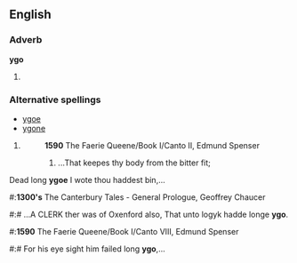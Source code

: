 ==English==
{{rfv|It would surely be ''[[ygone]]'' or somesuch.}}
{{rfc}}

===Adverb===
'''ygo'''
# {{defn|English}}

===Alternative spellings===
*[[ygoe]]
*[[ygone]]

# {{obsolete spelling of|[[ago#English|ago]]}}
#:'''1590''' The Faerie Queene/Book I/Canto II, Edmund Spenser
#:# ...That keepes thy body from the bitter fit;
Dead long '''ygoe''' I wote thou haddest bin,...

#:'''1300's''' The Canterbury Tales - General Prologue, Geoffrey Chaucer
#:# ...A CLERK ther was of Oxenford also,
That unto logyk hadde longe '''ygo'''.

#:'''1590''' The Faerie Queene/Book I/Canto VIII, Edmund Spenser
#:# For his eye sight him failed long '''ygo''',...